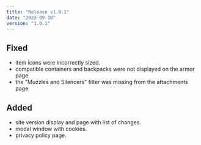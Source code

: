 ```yaml
---
title: "Release v1.0.1"
date: "2023-09-10"
version: "1.0.1"
---
```


## Fixed
- item icons were incorrectly sized.
- compatible containers and backpacks were not displayed on the armor page.
- the "Muzzles and Silencers" filter was missing from the attachments page.

## Added
- site version display and page with list of changes.
- modal window with cookies.
- privacy policy page.
